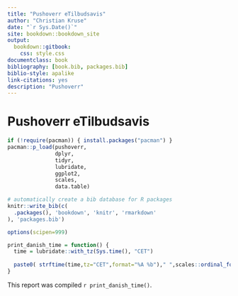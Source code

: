 ```yaml
--- 
title: "Pushoverr eTilbudsavis"
author: "Christian Kruse"
date: "`r Sys.Date()`"
site: bookdown::bookdown_site
output: 
  bookdown::gitbook:
    css: style.css
documentclass: book
bibliography: [book.bib, packages.bib]
biblio-style: apalike
link-citations: yes
description: "Pushoverr"
---
```


# Pushoverr eTilbudsavis

```r

if (!require(pacman)) { install.packages("pacman") }
pacman::p_load(pushoverr,
               dplyr,
               tidyr,
               lubridate,
               ggplot2,
               scales,
               data.table)

# automatically create a bib database for R packages
knitr::write_bib(c(
  .packages(), 'bookdown', 'knitr', 'rmarkdown'
), 'packages.bib')

options(scipen=999)

print_danish_time = function() {
  time = lubridate::with_tz(Sys.time(), "CET")
  
  paste0( strftime(time,tz="CET",format="%A %b")," ",scales::ordinal_format()(lubridate::day(time))," ",strftime(time,tz="CET",format="%Y %H:%M")," ",lubridate::tz(time))
}

```

This report was compiled `r print_danish_time() `.
